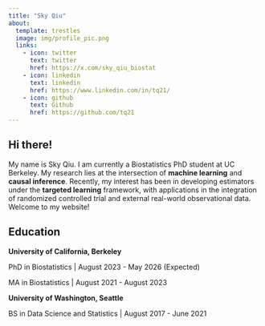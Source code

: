```yaml
---
title: "Sky Qiu"
about:
  template: trestles
  image: img/profile_pic.png
  links:
    - icon: twitter
      text: twitter
      href: https://x.com/sky_qiu_biostat
    - icon: linkedin
      text: linkedin
      href: https://www.linkedin.com/in/tq21/
    - icon: github
      text: Github
      href: https://github.com/tq21
---
```


## Hi there!

My name is Sky Qiu. I am currently a Biostatistics PhD student at UC Berkeley. My research lies at the intersection of **machine learning** and **causal inference**. Recently, my interest has been in developing estimators under the **targeted learning** framework, with applications in the integration of randomized controlled trial and external real-world observational data. Welcome to my website!

## Education

**University of California, Berkeley**

PhD in Biostatistics \| August 2023 - May 2026 (Expected)

MA in Biostatistics \| August 2021 - August 2023

**University of Washington, Seattle**

BS in Data Science and Statistics \| August 2017 - June 2021

